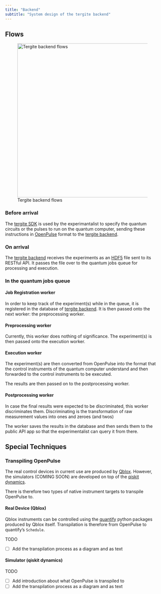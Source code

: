 ```yaml
---
title: "Backend"
subtitle: "System design of the tergite backend"
---
```


## Flows

![Tergite backend flows](../../assets/img/developer/system_design/2_backend/tergite-backend-flows.svg){height=500}


### Before arrival 

The [tergite SDK](https://github.com/tergite/tergite) is used by the experimantalist to specify the 
quantum circuits or the pulses to run on the quantum computer, sending these instructions 
in [OpenPulse](https://arxiv.org/abs/1809.03452) format to the [tergite backend](https://github.com/tergite/tergite-backend).

### On arrival

The [tergite backend](https://github.com/tergite/tergite-backend) receives the experiments as an
[HDF5](https://docs.hdfgroup.org/hdf5/v1_14/_intro_h_d_f5.html) file sent to its RESTful API.
It passes the file over to the quantum jobs queue for processing and execution.

### In the quantum jobs queue

#### Job Registration worker

In order to keep track of the experiment(s) while in the queue, it is registered in the database of 
[tergite backend](https://github.com/tergite/tergite-backend).
It is then passed onto the next worker: the preprocessing worker.

#### Preprocessing worker

Currently, this worker does nothing of significance.
The experiment(s) is then passed onto the execution worker.

#### Execution worker

The experiment(s) are then converted from OpenPulse into the format that the control instruments of the
quantum computer understand and then forwarded to the control instruments to be executed.

The results are then passed on to the postprocessing worker.

#### Postprocessing worker

In case the final results were expected to be discriminated, this worker discriminates them.
Discriminating is the transformation of raw measurement values into ones and zeroes (and twos)

The worker saves the results in the database and then sends them to the public API app so 
that the experimentalist can query it from there.


## Special Techniques

### Transpiling OpenPulse

The real control devices in current use are produced by [Qblox](https://www.qblox.com/).
However, the simulators (COMING SOON) are developed on top of the 
[qiskit dynamics](https://qiskit-community.github.io/qiskit-dynamics/).

There is therefore two types of native instrument targets to transpile OpenPulse to.

#### Real Device (Qblox)

Qblox instruments can be controlled using the [quantify](https://quantify-os.org/) python 
packages produced by Qblox itself. Transpilation is therefore from OpenPulse to quantify's `Schedule`.

TODO

- [ ] Add the transpilation process as a diagram and as text

#### Simulator (qiskit dynamics)

TODO

- [ ] Add introduction about what OpenPulse is transpiled to
- [ ] Add the transpilation process as a diagram and as text
